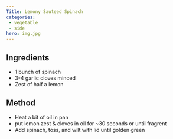 ```yaml
---
Title: Lemony Sauteed Spinach
categories:
 - vegetable
 - side
hero: img.jpg
---
```


## Ingredients
* 1 bunch of spinach
* 3-4 garlic cloves minced
* Zest of half a lemon

## Method
* Heat a bit of oil in pan
* put lemon zest & cloves in oil for ~30 seconds or until fragrent
* Add spinach, toss, and wilt with lid until golden green
